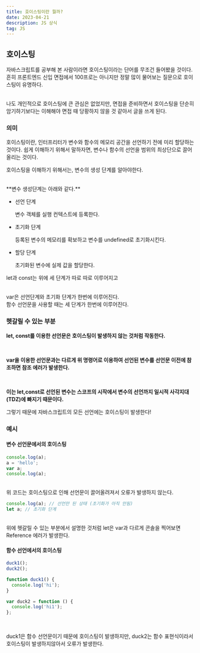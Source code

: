 ```yaml
---
title: 호이스팅이란 뭘까?
date: 2023-04-21
description: JS 상식
tag: JS
---
```


## 호이스팅

자바스크립트를 공부해 본 사람이라면 호이스팅이라는 단어를 무조건 들어봤을 것이다.
흔히 프론트엔드 신입 면접에서 100프로는 아니지만 정말 많이 물어보는 질문으로 호이스팅이 유명하다.

<br />
나도 개인적으로 호이스팅에 큰 관심은 없었지만, 면접을 준비하면서 호이스팅을 단순히 암기하기보다는 이해해야
면접 때 당황하지 않을 것 같아서 글을 쓰게 된다.

### 의미

호이스팅이란, 인터프리터가 변수와 함수의 메모리 공간을 선언하기 전에 미리 할당하는 것이다.
쉽게 이해하기 위해서 말하자면, 변수나 함수의 선언을 범위의 최상단으로 끌어올리는 것이다.

호이스팅을 이해하기 위해서는, 변수의 생성 단계를 알아야한다.

<br />
**변수 생성단계는 아래와 같다.**

- 선언 단계

  변수 객체를 실행 컨텍스트에 등록한다.

- 초기화 단계

  등록된 변수의 메모리를 확보하고 변수를 undefined로 초기화시킨다.

- 할당 단계

  초기화된 변수에 실제 값을 할당한다.

let과 const는 위에 세 단계가 따로 따로 이루어지고

<br />
var은 선언단계와 초기화 단계가 한번에 이루어진다.
<br />
함수 선언문을 사용할 때는 세 단계가 한번에 이루어진다.

### 헷갈릴 수 있는 부분

**let, const를 이용한 선언문은 호이스팅이 발생하지 않는 것처럼 작동한다.**

<br />

**var을 이용한 선언문과는 다르게 위 명령어로 이용하여 선언된 변수를 선언문 이전에 참조하면 참조 에러가 발생한다.**

<br />

**이는 let,const로 선언된 변수는 스코프의 시작에서 변수의 선언까지 일시적 사각지대(TDZ)에 빠지기 때문이다.**

그렇기 때문에 자바스크립트의 모든 선언에는 호이스팅이 발생한다!

### 예시

#### 변수 선언문에서의 호이스팅

```js
console.log(a);
a = 'hello';
var a;
console.log(a);
```

<br />
위 코드는 호이스팅으로 인해 선언문이 끌어올려져서 오류가 발생하지 않는다.
<br />

```js
console.log(a); // 선언만 된 상태 (초기화가 아직 안됨)
let a; // 초기화 단계
```

<br />
위에 헷갈릴 수 있는 부분에서 설명한 것처럼 let은 var과 다르게 콘솔을 찍어보면 Reference 에러가 발생한다.
<br />

#### 함수 선언에서의 호이스팅

```js
duck1();
duck2();

function duck1() {
  console.log('hi');
}

var duck2 = function () {
  console.log('hi1');
};
```

<br />

duck1은 함수 선언문이기 때문에 호이스팅이 발생하지만,
duck2는 함수 표현식이라서 호이스팅이 발생하지않아서 오류가 발생한다.
